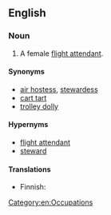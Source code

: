 ==English==

===Noun===
{{en-noun}} 

# {{aviation|dated|pejorative}} A female [[flight attendant]].

====Synonyms====
* [[air hostess]], [[stewardess]]
* [[cart tart]]
* [[trolley dolly]]

====Hypernyms====
* [[flight attendant]]
* [[steward]]

====Translations====
{{trans-top|pejorative: female flight attendant}}
* Finnish: {{t|fi|lentoemo}}
{{trans-mid}}
{{trans-bottom}}

[[Category:en:Occupations]]
